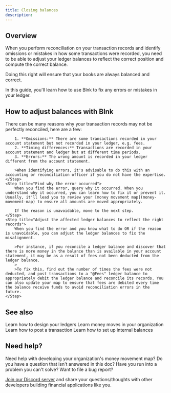 ```yaml
---
title: Closing balances
description:
---
```


## Overview

When you perform reconciliation on your transaction records and identify omissions or mistakes in how some transactions were recorded, you need to be able to adjust your ledger balances to reflect the correct position and compute the correct balance.

Doing this right will ensure that your books are always balanced and correct.

In this guide, you'll learn how to use Blnk to fix any errors or mistakes in your ledger.

## How to adjust balances with Blnk

<Steps>
    <Step title="Identify the error or omission">
        There can be many reasons why your transaction records may not be perfectly reconciled, here are a few:

        1. **Omissions:** There are some transactions recorded in your account statement but not recorded in your ledger, e.g. fees.
        2. **Timing differences:** Transactions are recorded in your account statement and ledger but at different time periods.
        3. **Errors:** The wrong amount is recorded in your ledger different from the account statement. 

        >When identifying errors, it's advisable to do this with an accounting or reconciliation officer if you do not have the expertise.
    </Step>
    <Step title="Find why the error occurred">
        When you find the error, query why it occurred. When you understand why it occurred, you can learn how to fix it or prevent it. Usually, it'll lead you to review your [money movement map](money-movement-map) to ensure all amounts are moved appropriately.

        If the reason is unavoidable, move to the next step.
    </Step>
    <Step title="Adjust the affected ledger balances to reflect the right records">
        When you find the error and you know what to do OR if the reason is unavoidable, you can adjust the ledger balances to fix the misalignment.

        >For instance, if you reconcile a ledger balance and discover that there is more money in the balance than is available in your account statement, it may be as a result of fees not been deducted from the ledger balance. 
        >
        >To fix this, find out the number of times the fees were not deducted, and post transactions to a "@Fees" ledger balance to appropriately debit the ledger balance and reconcile its records. You can also update your map to ensure that fees are debited every time the balance receive funds to avoid reconciliation errors in the future.
    </Step>
</Steps>

## See also

<CardGroup>
    <Card title="Ledger architecture" icon="book-open-cover" href="ledger-architecture">
        Learn how to design your ledgers
    </Card>
    <Card title="Money movement map" icon="book-open-cover" href="money-movement-map">
        Learn money moves in your organization
    </Card>
    <Card title="Record a transaction" icon="book-open-cover" href="/ledger/tutorial/record-a-transaction">
        Learn how to post a transaction
    </Card>
    <Card title="Setting up internal balances" icon="book-open-cover" href="/ledger/tutorial/internal-balances">
        Learn how to set up internal balances
    </Card>
</CardGroup>

## Need help?

Need help with developing your organization's money movement map? Do you have a question that isn't answered in this doc? Have you run into a problem you can't solve? Want to file a bug report?

[Join our Discord server](https://discord.gg/7WNv94zPpx) and share your questions/thoughts with other developers building financial applications like you.